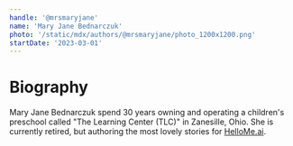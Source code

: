 ```yaml
---
handle: '@mrsmaryjane'
name: 'Mary Jane Bednarczuk'
photo: '/static/mdx/authors/@mrsmaryjane/photo_1200x1200.png'
startDate: '2023-03-01'
---
```


# Biography

Mary Jane Bednarczuk spend 30 years owning and operating a children's preschool called "The Learning Center (TLC)" in Zanesille, Ohio.
She is currently retired, but authoring the most lovely stories for [HelloMe.ai](https://hellome.ai).
